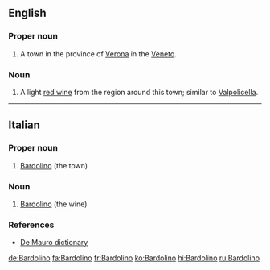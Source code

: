 {{also|bardolino}}
==English==

===Proper noun===
{{en-proper noun}}

# {{lb|en|uncountable}} A town in the province of [[Verona]] in the [[Veneto]].

===Noun===
{{en-noun}}

# {{lb|en|countable}} A light [[red wine]] from the region around this town; similar to [[Valpolicella]].

----

==Italian==

===Proper noun===
{{it-proper noun|m}}

# [[#English|Bardolino]] (the town)

===Noun===
{{it-noun|m}}

# [[#English|Bardolino]] (the wine)

===References===
* [http://www.demauroparavia.it/12347 De Mauro dictionary]

[[de:Bardolino]]
[[fa:Bardolino]]
[[fr:Bardolino]]
[[ko:Bardolino]]
[[hi:Bardolino]]
[[ru:Bardolino]]